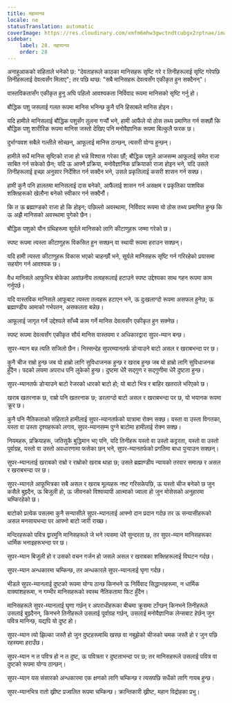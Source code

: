 ```yaml
---
title: महामानव
locale: ne
statusTranslation: automatic
coverImage: https://res.cloudinary.com/xmfm6mhw3gwctndtcubgx2rptnae/image/upload/v1741354419/small_cover_la_gran_rebelion_28716e29d2.webp
sidebar:
    label: 28. महामानव
    order: 28
---
```

अनाहुआकको संहिताले भनेको छ: "देवताहरूले काठका मानिसहरू सृष्टि गरे र तिनीहरूलाई सृष्टि गरेपछि तिनीहरूलाई देवत्वसँग मिलाए"; तर पछि थप्छ: "सबै मानिसहरू देवत्वसँग एकीकृत हुन सक्दैनन्"।

वास्तविकतासँग एकीकृत हुनु अघि पहिलो आवश्यकता निर्विवाद रूपमा मानिसको सृष्टि गर्नु हो।

बौद्धिक पशु जसलाई गलत रूपमा मानिस भनिन्छ कुनै पनि हिसाबले मानिस होइन।

यदि हामीले मानिसलाई बौद्धिक पशुसँग तुलना गर्‍यौं भने, हामी आफैंले यो ठोस तथ्य प्रमाणित गर्न सक्छौं कि बौद्धिक पशु शारीरिक रूपमा मानिस जस्तो देखिए पनि मनोवैज्ञानिक रूपमा बिल्कुलै फरक छ।

दुर्भाग्यवश सबैले गल्तीले सोच्छन्, आफूलाई मानिस ठान्छन्, त्यसरी योग्य हुन्छन्।

हामीले सधैं मानिस सृष्टिको राजा हो भन्ने विश्वास गरेका छौं; बौद्धिक पशुले आजसम्म आफूलाई समेत राजा साबित गर्न सकेको छैन; यदि ऊ आफ्नै प्रक्रिया, मनोवैज्ञानिक प्रक्रियाको राजा होइन भने, यदि उसले तिनीहरूलाई इच्छा अनुसार निर्देशित गर्न सक्दैन भने, उसले प्रकृतिलाई कसरी शासन गर्न सक्छ।

हामी कुनै पनि हालतमा मानिसलाई दास बनेको, आफैंलाई शासन गर्न असक्षम र प्रकृतिका पाशविक शक्तिहरूको खेलौना बनेको स्वीकार गर्न सक्दैनौं।

कि त ऊ ब्रह्माण्डको राजा हो कि होइन; पछिल्लो अवस्थामा, निर्विवाद रूपमा यो ठोस तथ्य प्रमाणित हुन्छ कि ऊ अझै मानिसको अवस्थामा पुगेको छैन।

बौद्धिक पशुको यौन ग्रंथिहरूमा सूर्यले मानिसको लागि कीटाणुहरू जम्मा गरेको छ।

स्पष्ट रूपमा त्यस्ता कीटाणुहरू विकसित हुन सक्छन् वा स्थायी रूपमा हराउन सक्छन्।

यदि हामी त्यस्ता कीटाणुहरू विकास भएको चाहन्छौं भने, सूर्यले मानिसहरू सृष्टि गर्न गरिरहेको प्रयासमा सहयोग गर्न आवश्यक छ।

वैध मानिसले आफूभित्र बोकेका अवांछनीय तत्वहरूलाई हटाउने स्पष्ट उद्देश्यका साथ गहन रूपमा काम गर्नुपर्छ।

यदि वास्तविक मानिसले आफूबाट त्यस्ता तत्वहरू हटाएन भने, ऊ दुःखलाग्दो रूपमा असफल हुनेछ; ऊ ब्रह्माण्डीय आमाको गर्भपतन, असफलता बन्नेछ।

आफूलाई जागृत गर्ने उद्देश्यले साँच्चै काम गर्ने मानिस देवत्वसँग एकीकृत हुन सक्नेछ।

स्पष्ट रूपमा देवत्वसँग एकीकृत सौर्य मानिस वास्तवमा र अधिकारद्वारा सुपर-म्यान बन्छ।

सुपर-म्यान बन्न त्यति सजिलो छैन। निस्सन्देह सुपरम्यानतर्फ डोर्‍याउने बाटो असल र खराबभन्दा पर छ।

कुनै चीज राम्रो हुन्छ जब यो हाम्रो लागि सुविधाजनक हुन्छ र खराब हुन्छ जब यो हाम्रो लागि सुविधाजनक हुँदैन। पदको लयमा अपराध पनि लुकेको हुन्छ। दुष्टमा धेरै सद्गुण र सद्गुणीमा धेरै दुष्टता हुन्छ।

सुपर-म्यानतर्फ डोर्‍याउने बाटो रेजरको धारको बाटो हो; यो बाटो भित्र र बाहिर खतराले भरिएको छ।

खराब खतरनाक छ, राम्रो पनि खतरनाक छ; डरलाग्दो बाटो असल र खराबभन्दा पर छ, यो भयानक रूपमा क्रूर छ।

कुनै पनि नैतिकताको संहिताले हामीलाई सुपर-म्यानतर्फको यात्रामा रोक्न सक्छ। यस्ता वा उस्ता विगतका, यस्ता वा उस्ता दृश्यहरूको लगाव, सुपर-म्यानसम्म पुग्ने बाटोमा हामीलाई रोक्न सक्छ।

नियमहरू, प्रक्रियाहरू, जतिसुकै बुद्धिमान भए पनि, यदि तिनीहरू यस्तो वा उस्तो कट्टरता, यस्तो वा उस्तो पूर्वाग्रह, यस्तो वा उस्तो अवधारणामा फसेका छन् भने, सुपर-म्यानतर्फको प्रगतिमा बाधा पुर्‍याउन सक्छन्।

सुपर-म्यानलाई खराबको राम्रो र राम्रोको खराब थाहा छ; उसले ब्रह्माण्डीय न्यायको तरवार समात्छ र असल र खराबभन्दा पर छ।

सुपर-म्यानले आफूभित्रका सबै असल र खराब मूल्यहरू नष्ट गरिसकेपछि, ऊ यस्तो चीज बनेको छ जुन कसैले बुझ्दैन, ऊ बिजुली हो, ऊ जीवनको विश्वव्यापी आत्माको ज्वाला हो जुन मोसेसको अनुहारमा चम्किरहेको छ।

बाटोको प्रत्येक पसलमा कुनै सन्यासीले सुपर-म्यानलाई आफ्नो दान प्रदान गर्दछ तर ऊ सन्यासीहरूको असल मनसायभन्दा पर आफ्नो बाटो जारी राख्छ।

मन्दिरहरूको पवित्र द्वारमुनि मानिसहरूले जे भने त्यसमा धेरै सुन्दरता छ, तर सुपर-म्यान मानिसहरूका धार्मिक भनाइहरूभन्दा पर छ।

सुपर-म्यान बिजुली हो र उसको वचन गर्जन हो जसले असल र खराबका शक्तिहरूलाई विघटन गर्दछ।

सुपर-म्यान अन्धकारमा चम्किन्छ, तर अन्धकारले सुपर-म्यानलाई घृणा गर्दछ।

भीडले सुपर-म्यानलाई दुष्टको रूपमा योग्य ठान्छ किनभने ऊ निर्विवाद सिद्धान्तहरूमा, न धार्मिक वाक्यांशहरूमा, न गम्भीर मानिसहरूको स्वस्थ नैतिकतामा फिट हुँदैन।

मानिसहरूले सुपर-म्यानलाई घृणा गर्छन् र अपराधीहरूका बीचमा क्रूसमा टाँग्छन् किनभने तिनीहरूले उसलाई बुझ्दैनन्, किनभने तिनीहरूले उसलाई पूर्वाग्रह गर्छन्, उसलाई मनोवैज्ञानिक लेन्सबाट हेर्छन् जुन पवित्र मानिन्छ, यद्यपि यो दुष्ट हो।

सुपर-म्यान त्यो झिल्का जस्तै हो जुन दुष्टहरूमाथि खस्छ वा नबुझेको चीजको चमक जस्तै हो र जुन पछि रहस्यमा हराउँछ।

सुपर-म्यान न त पवित्र हो न त दुष्ट, ऊ पवित्रता र दुष्टताभन्दा पर छ; तर मानिसहरूले उसलाई पवित्र वा दुष्टको रूपमा योग्य ठान्छन्।

सुपर-म्यान यस संसारको अन्धकारमा एक क्षणको लागि चम्किन्छ र त्यसपछि सधैंको लागि गायब हुन्छ।

सुपर-म्यानभित्र रातो ख्रीष्ट प्रज्वलित रूपमा चम्किन्छ। क्रान्तिकारी ख्रीष्ट, महान विद्रोहका प्रभु।

